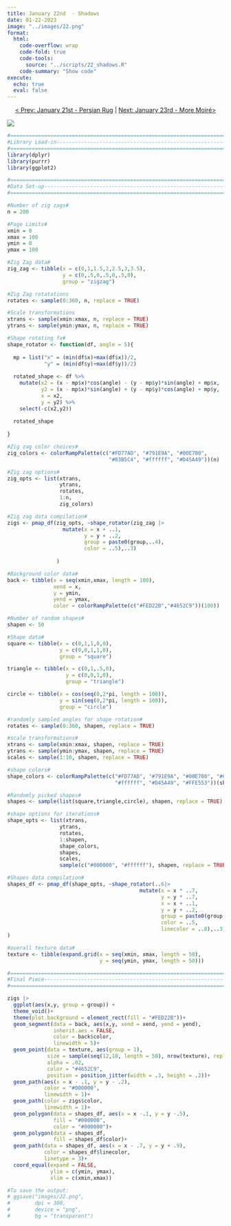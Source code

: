```yaml
---
title: January 22nd  - Shadows
date: 01-22-2023
image: "../images/22.png"
format:
  html:
    code-overflow: wrap
    code-fold: true
    code-tools:
      source: "../scripts/22_shadows.R"
    code-summary: "Show code"
execute:
  echo: true
  eval: false
---
```


<center>[\< Prev: January 21st - Persian Rug](day_21.qmd) \| [Next: January 23rd - More Moiré\>](day_23.qmd)</center>

![](/images/22.png){fig-alt="A nineties inspired abstract image with various sizes and pastel colors of squares, triangles, circles, and squiggly lines on a blue and yellow gradient in the background." fig-align="center"}

```r
#=============================================================================#
#Library Load-in---------------------------------------------------------------
#=============================================================================#
library(dplyr)
library(purrr)
library(ggplot2)

#=============================================================================#
#Data Set-up-------------------------------------------------------------------
#=============================================================================#

#Number of zig zags#
n = 200

#Page Limits#
xmin = 0
xmax = 100
ymin = 0
ymax = 100

#Zig Zag data#
zig_zag <- tibble(x = c(0,1,1.5,2,2.5,3,3.5),
                  y = c(0,.5,0,.5,0,.5,0),
                  group = "zigzag")

#Zig Zag rotatations
rotates <- sample(0:360, n, replace = TRUE)

#Scale transformations
xtrans <- sample(xmin:xmax, n, replace = TRUE)
ytrans <- sample(ymin:ymax, n, replace = TRUE)

#Shape rotating fx#
shape_rotator <- function(df, angle = 5){
  
  mp = list("x" = (min(df$x)+max(df$x))/2,
            "y" = (min(df$y)+max(df$y))/2)
  
  rotated_shape <- df %>%
    mutate(x2 = (x - mp$x)*cos(angle) - (y - mp$y)*sin(angle) + mp$x, 
           y2 = (x - mp$x)*sin(angle) + (y - mp$y)*cos(angle) + mp$y,
           x = x2,
           y = y2) %>%
    select(-c(x2,y2))
  
  rotated_shape
  
}

#Zig zag color choices#
zig_colors <- colorRampPalette(c("#FD77AD", "#791E9A", "#00E700", 
                                 "#03B5C4", "#ffffff", "#D45A49"))(n)

#Zig zag options#
zig_opts <- list(xtrans,
                 ytrans,
                 rotates,
                 1:n,
                 zig_colors)

#Zig zag data compilation#
zigs <- pmap_df(zig_opts, ~shape_rotator(zig_zag |>
                  mutate(x = x + ..1,
                         y = y + ..2,
                         group = paste0(group,..4),
                         color = ..5),..3)
                
                )

#Background color data#
back <- tibble(x = seq(xmin,xmax, length = 100),
               xend = x,
               y = ymin,
               yend = ymax,
               color = colorRampPalette(c("#FED22B","#4652C9"))(100))

#Number of random shapes#
shapen <- 50

#Shape data#
square <- tibble(x = c(0,1,1,0,0),
                 y = c(0,0,1,1,0),
                 group = "square")

triangle <- tibble(x = c(0,1,.5,0),
                   y = c(0,0,1,0),
                   group = "triangle")

circle <- tibble(x = cos(seq(0,2*pi, length = 100)),
                 y = sin(seq(0,2*pi, length = 100)),
                 group = "circle")

#randomly sampled angles for shape rotation#
rotates <- sample(0:360, shapen, replace = TRUE)

#scale transformations#
xtrans <- sample(xmin:xmax, shapen, replace = TRUE)
ytrans <- sample(ymin:ymax, shapen, replace = TRUE)
scales <- sample(1:10, shapen, replace = TRUE)

#shape colors#
shape_colors <- colorRampPalette(c("#FD77AD", "#791E9A", "#00E700", "#03B5C4",
                                   "#ffffff", "#D45A49", "#FFE553"))(shapen)

#Randomly picked shapes#
shapes <- sample(list(square,triangle,circle), shapen, replace = TRUE)

#shape options for iterations#
shape_opts <- list(xtrans,
                 ytrans,
                 rotates,
                 1:shapen,
                 shape_colors,
                 shapes,
                 scales,
                 sample(c("#000000", "#ffffff"), shapen, replace = TRUE))

#Shapes data compilation#
shapes_df <- pmap_df(shape_opts, ~shape_rotator(..6|>
                                           mutate(x = x * ..7,
                                                  y = y * ..7,
                                                  x = x + ..1,
                                                  y = y + ..2,
                                                  group = paste0(group,..4),
                                                  color = ..5,
                                                  linecolor = ..8),..3)
)

#overall texture data#
texture <- tibble(expand.grid(x = seq(xmin, xmax, length = 50),
                              y = seq(ymin, ymax, length = 50)))

#=============================================================================#
#Final Piece-------------------------------------------------------------------
#=============================================================================#

zigs |>
  ggplot(aes(x,y, group = group)) +
  theme_void()+
  theme(plot.background = element_rect(fill = "#FED22B"))+
  geom_segment(data = back, aes(x,y, xend = xend, yend = yend), 
               inherit.aes = FALSE, 
               color = back$color, 
               linewidth = 5)+
  geom_point(data = texture, aes(group = 1), 
             size = sample(seq(12,18, length = 50), nrow(texture), replace = TRUE), 
             alpha = .02, 
             color = "#4652C9", 
             position = position_jitter(width = .3, height = .2))+
  geom_path(aes(x = x - .1, y = y - .2), 
            color = "#000000", 
            linewidth = 1)+
  geom_path(color = zigs$color, 
            linewidth = 1)+
  geom_polygon(data = shapes_df, aes(x = x -.1, y = y -.5), 
               fill = "#000000", 
               color = "#000000")+
  geom_polygon(data = shapes_df, 
               fill = shapes_df$color)+
  geom_path(data = shapes_df, aes(x = x - .7, y = y + .9),
            color = shapes_df$linecolor, 
            linetype = 3)+
  coord_equal(expand = FALSE,
              ylim = c(ymin, ymax), 
              xlim = c(xmin,xmax))

#To save the output:
# ggsave("images/22.png",
#        dpi = 300,
#        device = "png",
#        bg = "transparent")
```
